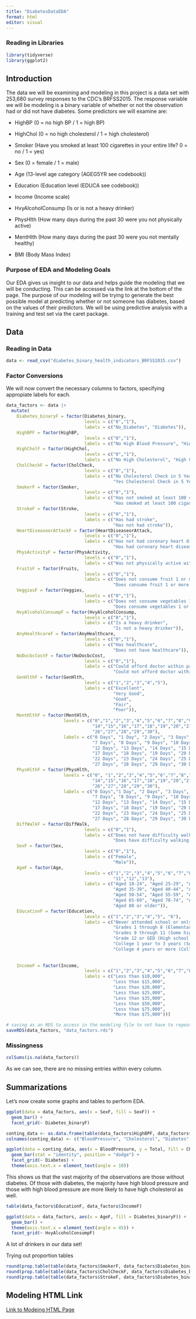 ```yaml
---
title: "DiabetesDataEDA"
format: html
editor: visual
---
```


### Reading in Libraries

```r
library(tidyverse)
library(ggplot2)
```

## Introduction

The data we will be examining and modeling in this project is a data set with 253,680 survey responses to the CDC's BRFSS2015. The response variable we will be modeling is a binary variable of whether or not the observation had or did not have diabetes. Some predictors we will examine are:

-   HighBP (0 = no high BP / 1 = high BP)

-   HighChol (0 = no high cholesterol / 1 = high cholesterol)

-   Smoker (Have you smoked at least 100 cigarettes in your entire life? 0 = no / 1 = yes)

-   Sex (0 = female / 1 = male)

-   Age (13-level age category (AGEG5YR see codebook))

-   Education (Education level (EDUCA see codebook))

-   Income (Income scale)

-   HvyAlcoholConsump (Is or is not a heavy drinker)

-   PhysHlth (How many days during the past 30 were you not physically active)

-   MentHlth (How many days during the past 30 were you not mentally healthy)

-   BMI (Body Mass Index)

### Purpose of EDA and Modeling Goals

Our EDA gives us insight to our data and helps guide the modeling that we will be conducting. This can be accessed via the link at the bottom of the page. The purpose of our modeling will be trying to generate the best possible model at predicting whether or not someone has diabetes, based on the values of their predictors. We will be using predictive analysis with a training and test set via the caret package.

## Data

### Reading in Data

```r
data <- read_csv("diabetes_binary_health_indicators_BRFSS2015.csv")
```

### Factor Conversions

We will now convert the necessary columns to factors, specifying appropiate labels for each.

```r
data_factors <- data |>
  mutate(
    Diabetes_binaryF = factor(Diabetes_binary, 
                              levels = c("0","1"), 
                              labels = c("No_Diabetes", "Diabetes")),
    HighBPF = factor(HighBP, 
                              levels = c("0","1"), 
                              labels = c("No High Blood Pressure", "High Blood Pressure")),
    HighCholF = factor(HighChol, 
                              levels = c("0","1"), 
                              labels = c("No High Cholesterol", "High Cholesterol")),
    CholCheckF = factor(CholCheck, 
                              levels = c("0","1"), 
                              labels = c("No Cholesterol Check in 5 Years", 
                                         "Yes Cholesterol Check in 5 Years")),
    SmokerF = factor(Smoker, 
                              levels = c("0","1"), 
                              labels = c("Has not smoked at least 100 cigarettes", 
                                         "Has smoked at least 100 cigarettes")),
    StrokeF = factor(Stroke, 
                              levels = c("0","1"), 
                              labels = c("Has had stroke", 
                                         "Has not had stroke")),
    HeartDiseaseorAttackF = factor(HeartDiseaseorAttack, 
                              levels = c("0","1"), 
                              labels = c("Has not had coronary heart disease or myocardial infarction", 
                                         "Has had coronary heart disease or myocardial infarction")),
    PhysActivityF = factor(PhysActivity, 
                              levels = c("0","1"), 
                              labels = c("Was not physically active within past 30 days")), 
    FruitsF = factor(Fruits, 
                              levels = c("0","1"), 
                              labels = c("Does not consume fruit 1 or more times per day", 
                                         "Does consume fruit 1 or more times per day")),
    VeggiesF = factor(Veggies, 
                              levels = c("0","1"), 
                              labels = c("Does not consume vegetables 1 or more times per day", 
                                         "Does consume vegetables 1 or more times per day")),
    HvyAlcoholConsumpF = factor(HvyAlcoholConsump, 
                              levels = c("0","1"), 
                              labels = c("Is a heavy drinker", 
                                         "Is not a heavy drinker")),
    AnyHealthcareF = factor(AnyHealthcare, 
                              levels = c("0","1"), 
                              labels = c("Has healthcare", 
                                         "Does not have healthcare")),
    NoDocbcCostF = factor(NoDocbcCost, 
                              levels = c("0","1"), 
                              labels = c("Could afford doctor within past year", 
                                         "Could not afford doctor within past year")),
    GenHlthF = factor(GenHlth, 
                              levels = c("1","2","3","4","5"), 
                              labels = c("Excellent",
                                         "Very Good",
                                         "Good",
                                         "Fair",
                                         "Poor")),
    MentHlthF = factor(MentHlth,
                      levels = c("0","1","2","3","4","5","6","7","8","9","10","11","12","13",
                                 "14","15","16","17","18","19","20","21","22","23","24","25",
                                 "26","27","28","29","30"),
                      labels = c("0 Days", "1 Day", "2 Days", "3 Days", "4 Days", "5 Days", "6 Days",
                                 "7 Days", "8 Days", "9 Days", "10 Days", "11 Days", 
                                 "12 Days", "13 Days", "14 Days", "15 Days", "16 Days", 
                                 "17 Days", "18 Days", "19 Days", "20 Days", "21 Days", 
                                 "22 Days", "23 Days", "24 Days", "25 Days", "26 Days", 
                                 "27 Days", "28 Days", "29 Days", "30 Days")),
    PhysHlthF = factor(PhysHlth,
                      levels = c("0", "1","2","3","4","5","6","7","8","9","10","11","12","13",
                                 "14","15","16","17","18","19","20","21","22","23","24","25",
                                 "26","27","28","29","30"),
                      labels = c("0 Days","1 Day", "2 Days", "3 Days", "4 Days", "5 Days", "6 Days",
                                 "7 Days", "8 Days", "9 Days", "10 Days", "11 Days", 
                                 "12 Days", "13 Days", "14 Days", "15 Days", "16 Days", 
                                 "17 Days", "18 Days", "19 Days", "20 Days", "21 Days", 
                                 "22 Days", "23 Days", "24 Days", "25 Days", "26 Days", 
                                 "27 Days", "28 Days", "29 Days", "30 Days")),
    DiffWalkF = factor(DiffWalk, 
                              levels = c("0","1"), 
                              labels = c("Does not have difficulty walking or climbing stairs", 
                                         "Does have difficulty walking or climbing stairs")),
    SexF = factor(Sex, 
                              levels = c("0","1"), 
                              labels = c("Female", 
                                         "Male")),
    AgeF = factor(Age, 
                              levels = c("1","2","3","4","5","6","7","8","9","10",
                                         "11","12","13"), 
                              labels = c("Aged 18-24", "Aged 25-29", "Aged 30-34",
                                         "Aged 35-39", "Aged 40-44", "Aged 45-49",
                                         "Aged 50-54", "Aged 55-59", "Aged 60-64",
                                         "Aged 65-69", "Aged 70-74", "Aged 75-79",
                                         "Aged 80 or older")),
    EducationF = factor(Education, 
                              levels = c("1","2","3","4","5", "6"), 
                              labels = c("Never attended school or only kindergarten",
                                         "Grades 1 through 8 (Elementary)",
                                         "Grades 9 through 11 (Some high school)",
                                         "Grade 12 or GED (High school graduate)",
                                         "College 1 year to 3 years (Some college or technical school)",
                                         "College 4 years or more (College graduate)")),    
    
    
    IncomeF = factor(Income, 
                              levels = c("1","2","3","4","5","6","7","8"), 
                              labels = c("Less than $10,000",
                                         "Less than $15,000",
                                         "Less than $20,000",
                                         "Less than $25,000",
                                         "Less than $35,000",
                                         "Less than $50,000",
                                         "Less than $75,000",
                                         "More than $75,000")))
```

```r
# saving as an RDS to access in the modeling file to not have to repeat the factor changes
saveRDS(data_factors, "data_factors.rds")
```

### Missingness

```r
colSums(is.na(data_factors))
```

As we can see, there are no missing entries within every column.

## Summarizations

Let's now create some graphs and tables to perform EDA.

```r
ggplot(data = data_factors, aes(x = SexF, fill = SexF)) +
  geom_bar() +
  facet_grid(~ Diabetes_binaryF)
```

```r
conting_data <- as.data.frame(table(data_factors$HighBPF, data_factors$HighCholF, data_factors$Diabetes_binaryF))
colnames(conting_data) <- c("BloodPressure", "Cholesterol", "Diabetes", "Total")
```

```r
ggplot(data = conting_data, aes(x = BloodPressure, y = Total, fill = Cholesterol)) +
  geom_bar(stat = "identity", position = "dodge") +
  facet_grid(~ Diabetes) +
  theme(axis.text.x = element_text(angle = 10))

```

This shows us that the vast majority of the observations are those without diabetes. Of those with diabetes, the majority have high blood pressure and those with high blood pressure are more likely to have high cholesterol as well.

```r
table(data_factors$EducationF, data_factors$IncomeF)
```

```r
ggplot(data = data_factors, aes(x = AgeF, fill = Diabetes_binaryF)) +
  geom_bar() +
  theme(axis.text.x = element_text(angle = 45)) +
  facet_grid(~ HvyAlcoholConsumpF)
```

A lot of drinkers in our data set!

Trying out proportion tables

```r
round(prop.table(table(data_factors$SmokerF, data_factors$Diabetes_binaryF)),2)
round(prop.table(table(data_factors$CholCheckF, data_factors$Diabetes_binaryF)),2)
round(prop.table(table(data_factors$StrokeF, data_factors$Diabetes_binaryF)),2)

```

## Modeling HTML Link

[Link to Modeing HTML Page](DiabetesModeling.html)
